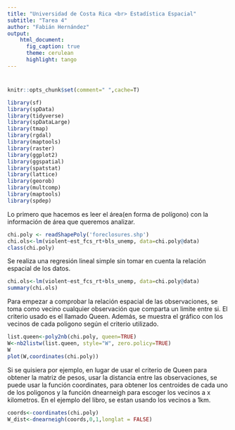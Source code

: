 ```yaml
---
title: "Universidad de Costa Rica <br> Estadística Espacial"
subtitle: "Tarea 4"
author: "Fabián Hernández"
output: 
    html_document:
      fig_caption: true
      theme: cerulean
      highlight: tango
---
```


<script>
   $(document).ready(function() {
     $head = $('#header');
     $head.prepend('<img src=\"logo.png\" style=\"float: right;width: 250px;\"/>')
   });
</script>

# {.tabset .tabset-fade .tabset-pills}

```r
knitr::opts_chunk$set(comment=" ",cache=T)

library(sf)
library(spData)
library(tidyverse)
library(spDataLarge)
library(tmap)
library(rgdal)
library(maptools)
library(raster)
library(ggplot2)
library(ggspatial)
library(spatstat)
library(lattice)
library(georob)
library(multcomp)
library(maptools)
library(spdep)
```

Lo primero que hacemos es leer el área(en forma de polígono) con la información de área que queremos analizar.
```r
chi.poly <- readShapePoly('foreclosures.shp')
chi.ols<-lm(violent~est_fcs_rt+bls_unemp, data=chi.poly@data)
class(chi.poly)
```

Se realiza una regresión lineal simple sin tomar en cuenta la relación espacial de los datos.
```r
chi.ols<-lm(violent~est_fcs_rt+bls_unemp, data=chi.poly@data)
summary(chi.ols)
```

Para empezar a comprobar la relación espacial de las observaciones, se toma como vecino cualquier observación que comparta un limite entre si. El criterio usado es el llamado Queen. Además, se muestra el gráfico con los vecinos de cada poligono según el criterio utilizado.
```r
list.queen<-poly2nb(chi.poly, queen=TRUE)
W<-nb2listw(list.queen, style="W", zero.policy=TRUE)
W
plot(W,coordinates(chi.poly))
```

Si se quisiera por ejemplo, en lugar de usar el criterio de Queen para obtener la matriz de pesos, usar la distancia entre las observaciones, se puede usar la función coordinates, para obtener los centroides de cada uno de los poligonos y la función dnearneigh para escoger los vecinos a x kilometros. En el ejemplo del libro, se estan usando los vecinos a 1km.
```r
coords<-coordinates(chi.poly)
W_dist<-dnearneigh(coords,0,1,longlat = FALSE)
```